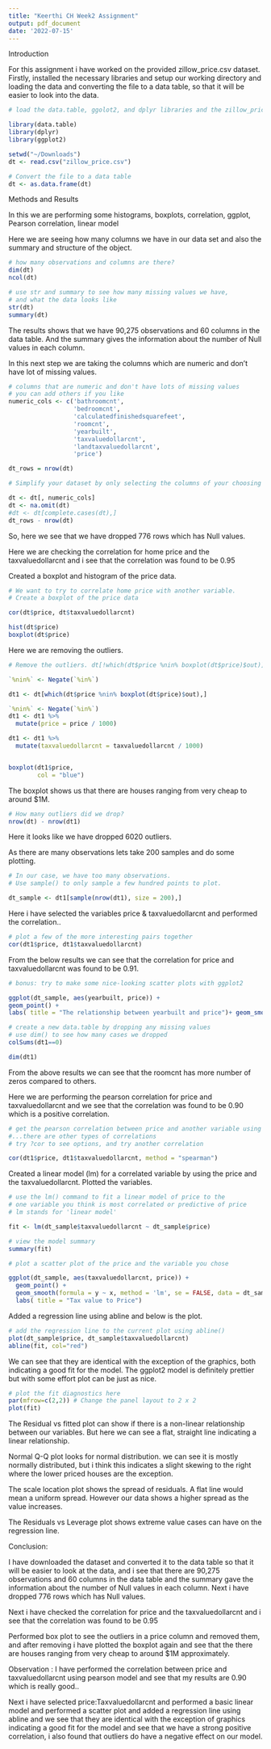 ```yaml
---
title: "Keerthi CH Week2 Assignment"
output: pdf_document
date: '2022-07-15'
---
```


Introduction

For this assignment i have worked on the provided zillow_price.csv dataset. Firstly, installed the necessary libraries and setup our working directory and loading the data and converting the file to a data table, so that it will be easier to look into the data.

```r
# load the data.table, ggolot2, and dplyr libraries and the zillow_price.csv file

library(data.table)
library(dplyr)
library(ggplot2)

setwd("~/Downloads")
dt <- read.csv("zillow_price.csv")

# Convert the file to a data table
dt <- as.data.frame(dt)
```

Methods and Results

In this we are performing some histograms, boxplots, correlation, ggplot, Pearson correlation, linear model

Here we are seeing how many columns we have in our data set and also the summary and structure of the object.

```r
# how many observations and columns are there?
dim(dt)
ncol(dt)

# use str and summary to see how many missing values we have,
# and what the data looks like
str(dt)
summary(dt)
```

The results shows that we have 90,275 observations and 60 columns in the data table.
And the summary gives the information about the number of Null values in each column.

In this next step we are taking the columns which are numeric and don't have lot of missing values.

```r
# columns that are numeric and don't have lots of missing values
# you can add others if you like
numeric_cols <- c('bathroomcnt',
                  'bedroomcnt',
                  'calculatedfinishedsquarefeet',
                  'roomcnt',
                  'yearbuilt',
                  'taxvaluedollarcnt',
                  'landtaxvaluedollarcnt',
                  'price')

dt_rows = nrow(dt)                                                              

# Simplify your dataset by only selecting the columns of your choosing dt[, numeric_cols, with = FALSE]

dt <- dt[, numeric_cols]                                         
dt <- na.omit(dt)                                                             
#dt <- dt[complete.cases(dt),]                                                  
dt_rows - nrow(dt)                                                              
```

So, here we see that we have dropped 776 rows which has Null values.

Here we are checking the correlation for home price and the taxvaluedollarcnt and i see that the correlation was found to be 0.95

Created a boxplot and histogram of the price data.

```r
# We want to try to correlate home price with another variable.
# Create a boxplot of the price data

cor(dt$price, dt$taxvaluedollarcnt)

hist(dt$price)
boxplot(dt$price)

```

Here we are removing the outliers.

```r
# Remove the outliers. dt[!which(dt$price %nin% boxplot(dt$price)$out)]

`%nin%` <- Negate(`%in%`)

dt1 <- dt[which(dt$price %nin% boxplot(dt$price)$out),]

```

```r

`%nin%` <- Negate(`%in%`)
dt1 <- dt1 %>%
  mutate(price = price / 1000)

dt1 <- dt1 %>%
  mutate(taxvaluedollarcnt = taxvaluedollarcnt / 1000)


boxplot(dt1$price,
        col = "blue")

```

The boxplot shows us that there are houses ranging from very cheap to around $1M.

```r
# How many outliers did we drop?
nrow(dt) - nrow(dt1)
```

Here it looks like we have dropped 6020 outliers.

As there are many observations lets take 200 samples and do some plotting.

```r
# In our case, we have too many observations.  
# Use sample() to only sample a few hundred points to plot.

dt_sample <- dt1[sample(nrow(dt1), size = 200),]
```

Here i have selected the variables price & taxvaluedollarcnt and performed the correlation..

```r
# plot a few of the more interesting pairs together
cor(dt1$price, dt1$taxvaluedollarcnt)
```

From the below results we can see that the correlation for price and taxvaluedollarcnt was found to be 0.91.

```r
# bonus: try to make some nice-looking scatter plots with ggplot2

ggplot(dt_sample, aes(yearbuilt, price)) +
geom_point() +
labs( title = "The relationship between yearbuilt and price")+ geom_smooth()

```

```r
# create a new data.table by dropping any missing values
# use dim() to see how many cases we dropped
colSums(dt1==0)

dim(dt1)
```

From the above results we can see that the roomcnt has more number of zeros compared to others.

Here we are performing the pearson correlation for price and taxvaluedollarcnt and we see that the correlation was found to be 0.90 which is a positive correlation.

```r
# get the pearson correlation between price and another variable using cor()
#...there are other types of correlations
# try ?cor to see options, and try another correlation 

cor(dt1$price, dt1$taxvaluedollarcnt, method = "spearman")
```

Created a linear model (lm) for a correlated variable by using the price and the taxvaluedollarcnt.
Plotted the variables.

```r
# use the lm() command to fit a linear model of price to the 
# one variable you think is most correlated or predictive of price
# lm stands for 'linear model'

fit <- lm(dt_sample$taxvaluedollarcnt ~ dt_sample$price)

# view the model summary 
summary(fit)

# plot a scatter plot of the price and the variable you chose

ggplot(dt_sample, aes(taxvaluedollarcnt, price)) +
  geom_point() + 
  geom_smooth(formula = y ~ x, method = 'lm', se = FALSE, data = dt_sample)
  labs( title = "Tax value to Price")
```

Added a regression line using abline and below is the plot.

```r
# add the regression line to the current plot using abline()
plot(dt_sample$price, dt_sample$taxvaluedollarcnt)
abline(fit, col="red")
```
We can see that they are identical with the exception of the graphics, both indicating a good fit for the model. The ggplot2 model is definitely prettier but with some effort plot can be just as nice.

```r
# plot the fit diagnostics here
par(mfrow=c(2,2)) # Change the panel layout to 2 x 2
plot(fit)

```

The Residual vs fitted plot can show if there is a non-linear relationship between our variables. But here we can see a flat, straight line indicating a linear relationship.

Normal Q-Q plot looks for normal distribution. we can see it is mostly normally distributed, but i think this indicates a slight skewing to the right where the lower priced houses are the exception.

The scale location plot shows the spread of residuals. A flat line would mean a uniform spread. However our data shows a higher spread as the value increases.

The Residuals vs Leverage plot shows extreme value cases can have on the regression line.


Conclusion:

I have downloaded the dataset and converted it to the data table so that it will be easier to look at the data, and i see that there are 90,275 observations and 60 columns in the data table and the summary gave the information about the number of Null values in each column. Next i have dropped 776 rows which has Null values.

Next i have checked the correlation for price and the taxvaluedollarcnt and i see that the correlation was found to be 0.95

Performed box plot to see the outliers in a price column and removed them, and after removing i have plotted the boxplot again and see that the there are houses ranging from very cheap to around $1M approximately.

Observation : I have performed the correlation between price and taxvaluedollarcnt using pearson model and see that my results are 0.90 which is really good..

Next i have selected price:Taxvaluedollarcnt and performed a basic linear model and performed a scatter plot and added a regression line using abline and we see that they are identical with the exception of graphics indicating a good fit for the model and see that we have a strong positive correlation, i also found that outliers do have a negative effect on our model.


